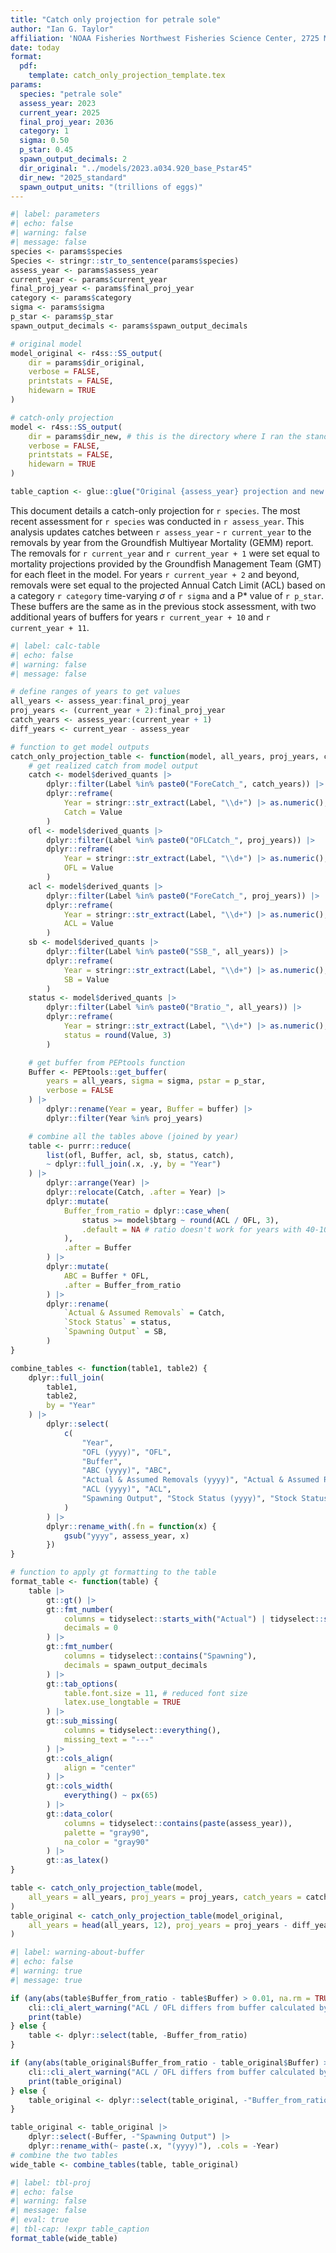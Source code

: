 ```yaml
---
title: "Catch only projection for petrale sole"
author: "Ian G. Taylor" 
affiliation: 'NOAA Fisheries Northwest Fisheries Science Center, 2725 Montlake Blvd E, Seattle, WA 98112'
date: today
format: 
  pdf:
    template: catch_only_projection_template.tex
params:
  species: "petrale sole"
  assess_year: 2023
  current_year: 2025
  final_proj_year: 2036
  category: 1
  sigma: 0.50
  p_star: 0.45
  spawn_output_decimals: 2
  dir_original: "../models/2023.a034.920_base_Pstar45"
  dir_new: "2025_standard"
  spawn_output_units: "(trillions of eggs)"
---
```



```r
#| label: parameters
#| echo: false
#| warning: false
#| message: false
species <- params$species
Species <- stringr::str_to_sentence(params$species)
assess_year <- params$assess_year
current_year <- params$current_year
final_proj_year <- params$final_proj_year
category <- params$category
sigma <- params$sigma
p_star <- params$p_star
spawn_output_decimals <- params$spawn_output_decimals

# original model
model_original <- r4ss::SS_output(
    dir = params$dir_original,
    verbose = FALSE,
    printstats = FALSE,
    hidewarn = TRUE
)

# catch-only projection
model <- r4ss::SS_output(
    dir = params$dir_new, # this is the directory where I ran the standard Catch-only projection model
    verbose = FALSE,
    printstats = FALSE,
    hidewarn = TRUE
)

table_caption <- glue::glue("Original {assess_year} projection and new catch-only projection for OFLs (mt), buffer, ABCs (mt), actual & assumed catch (mt), ACLs (mt), spawning output {params$spawn_output_units}, and stock status (fraction of unfished spawning output) given the removals. The gray shading indicates values associated with the original {assess_year} assessment projection. In both the original model and the new projection, the removals for years beyond the values in the 'Actual & Assumed Removals' columns are the ACL values estimated from that model.")
```

This document details a catch-only projection for `r species`. The most recent assessment for `r species` was conducted in `r assess_year`. This analysis updates catches between `r assess_year` - `r current_year` to the removals by year from the Groundfish Multiyear Mortality (GEMM) report. The removals for `r current_year` and `r current_year + 1` were set equal to mortality projections provided by the Groundfish Management Team (GMT) for each fleet in the model. For years `r current_year + 2` and beyond, removals were set equal to the projected Annual Catch Limit (ACL) based on a category `r category` time-varying $\sigma$ of `r sigma` and a P* value of `r p_star`. These buffers are the same as in the previous stock assessment, with two additional years of buffers for years `r current_year + 10` and `r current_year + 11`. 

```r
#| label: calc-table
#| echo: false
#| warning: false
#| message: false

# define ranges of years to get values
all_years <- assess_year:final_proj_year
proj_years <- (current_year + 2):final_proj_year
catch_years <- assess_year:(current_year + 1)
diff_years <- current_year - assess_year

# function to get model outputs
catch_only_projection_table <- function(model, all_years, proj_years, catch_years) {
    # get realized catch from model output
    catch <- model$derived_quants |>
        dplyr::filter(Label %in% paste0("ForeCatch_", catch_years)) |>
        dplyr::reframe(
            Year = stringr::str_extract(Label, "\\d+") |> as.numeric(),
            Catch = Value
        )
    ofl <- model$derived_quants |>
        dplyr::filter(Label %in% paste0("OFLCatch_", proj_years)) |>
        dplyr::reframe(
            Year = stringr::str_extract(Label, "\\d+") |> as.numeric(),
            OFL = Value
        )
    acl <- model$derived_quants |>
        dplyr::filter(Label %in% paste0("ForeCatch_", proj_years)) |>
        dplyr::reframe(
            Year = stringr::str_extract(Label, "\\d+") |> as.numeric(),
            ACL = Value
        )
    sb <- model$derived_quants |>
        dplyr::filter(Label %in% paste0("SSB_", all_years)) |>
        dplyr::reframe(
            Year = stringr::str_extract(Label, "\\d+") |> as.numeric(),
            SB = Value
        )
    status <- model$derived_quants |>
        dplyr::filter(Label %in% paste0("Bratio_", all_years)) |>
        dplyr::reframe(
            Year = stringr::str_extract(Label, "\\d+") |> as.numeric(),
            status = round(Value, 3)
        )

    # get buffer from PEPtools function
    Buffer <- PEPtools::get_buffer(
        years = all_years, sigma = sigma, pstar = p_star,
        verbose = FALSE
    ) |>
        dplyr::rename(Year = year, Buffer = buffer) |>
        dplyr::filter(Year %in% proj_years)

    # combine all the tables above (joined by year)
    table <- purrr::reduce(
        list(ofl, Buffer, acl, sb, status, catch),
        ~ dplyr::full_join(.x, .y, by = "Year")
    ) |>
        dplyr::arrange(Year) |>
        dplyr::relocate(Catch, .after = Year) |>
        dplyr::mutate(
            Buffer_from_ratio = dplyr::case_when(
                status >= model$btarg ~ round(ACL / OFL, 3),
                .default = NA # ratio doesn't work for years with 40-10 adjustment
            ),
            .after = Buffer
        ) |>
        dplyr::mutate(
            ABC = Buffer * OFL,
            .after = Buffer_from_ratio
        ) |>
        dplyr::rename(
            `Actual & Assumed Removals` = Catch,
            `Stock Status` = status,
            `Spawning Output` = SB,
        )
}

combine_tables <- function(table1, table2) {
    dplyr::full_join(
        table1,
        table2,
        by = "Year"
    ) |>
        dplyr::select(
            c(
                "Year",
                "OFL (yyyy)", "OFL",
                "Buffer",
                "ABC (yyyy)", "ABC",
                "Actual & Assumed Removals (yyyy)", "Actual & Assumed Removals",
                "ACL (yyyy)", "ACL",
                "Spawning Output", "Stock Status (yyyy)", "Stock Status"
            )
        ) |>
        dplyr::rename_with(.fn = function(x) {
            gsub("yyyy", assess_year, x)
        })
}

# function to apply gt formatting to the table
format_table <- function(table) {
    table |>
        gt::gt() |>
        gt::fmt_number(
            columns = tidyselect::starts_with("Actual") | tidyselect::starts_with("OFL") | tidyselect::starts_with("ABC") | tidyselect::starts_with("ACL"),
            decimals = 0
        ) |>
        gt::fmt_number(
            columns = tidyselect::contains("Spawning"),
            decimals = spawn_output_decimals
        ) |>
        gt::tab_options(
            table.font.size = 11, # reduced font size
            latex.use_longtable = TRUE
        ) |>
        gt::sub_missing(
            columns = tidyselect::everything(),
            missing_text = "---"
        ) |>
        gt::cols_align(
            align = "center"
        ) |>
        gt::cols_width(
            everything() ~ px(65)
        ) |>
        gt::data_color(
            columns = tidyselect::contains(paste(assess_year)),
            palette = "gray90",
            na_color = "gray90"
        ) |>
        gt::as_latex()
}

table <- catch_only_projection_table(model,
    all_years = all_years, proj_years = proj_years, catch_years = catch_years
)
table_original <- catch_only_projection_table(model_original,
    all_years = head(all_years, 12), proj_years = proj_years - diff_years, catch_years = catch_years - diff_years
)

```

```r
#| label: warning-about-buffer
#| echo: false
#| warning: true
#| message: true

if (any(abs(table$Buffer_from_ratio - table$Buffer) > 0.01, na.rm = TRUE)) {
    cli::cli_alert_warning("ACL / OFL differs from buffer calculated by PEPtools::get_buffer() by more than 0.01 for years with status > target. See values below.")
    print(table)
} else {
    table <- dplyr::select(table, -Buffer_from_ratio)
}

if (any(abs(table_original$Buffer_from_ratio - table_original$Buffer) > 0.01, na.rm = TRUE)) {
    cli::cli_alert_warning("ACL / OFL differs from buffer calculated by PEPtools::get_buffer() by more than 0.01 for years with status > target. See values below.")
    print(table_original)
} else {
    table_original <- dplyr::select(table_original, -"Buffer_from_ratio")
}

table_original <- table_original |>
    dplyr::select(-Buffer, -"Spawning Output") |>
    dplyr::rename_with(~ paste(.x, "(yyyy)"), .cols = -Year)
# combine the two tables
wide_table <- combine_tables(table, table_original)
```

```r
#| label: tbl-proj
#| echo: false
#| warning: false
#| message: false
#| eval: true
#| tbl-cap: !expr table_caption
format_table(wide_table)
```
